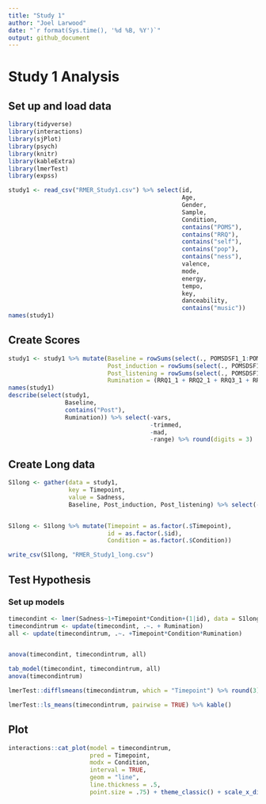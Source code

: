 ```yaml
---
title: "Study 1"
author: "Joel Larwood"
date: "`r format(Sys.time(), '%d %B, %Y')`"
output: github_document
---
```

# Study 1 Analysis 

## Set up and load data 
```r
library(tidyverse)
library(interactions)
library(sjPlot)
library(psych)
library(knitr)
library(kableExtra)
library(lmerTest)
library(expss)
```

```r
study1 <- read_csv("RMER_Study1.csv") %>% select(id,
                                                 Age,
                                                 Gender,
                                                 Sample,
                                                 Condition,
                                                 contains("POMS"),
                                                 contains("RRQ"),
                                                 contains("self"),
                                                 contains("pop"),
                                                 contains("ness"),
                                                 valence,
                                                 mode,
                                                 energy,
                                                 tempo,
                                                 key,
                                                 danceability,
                                                 contains("music"))
names(study1)

```


## Create Scores 
```r
study1 <- study1 %>% mutate(Baseline = rowSums(select(., POMSDSF1_1:POMSDSF8_1)),
                            Post_induction = rowSums(select(., POMSDSF1_2:POMSDSF8_2)),
                            Post_listening = rowSums(select(., POMSDSF1_3:POMSDSF8_3)),
                            Rumination = (RRQ1_1 + RRQ2_1 + RRQ3_1 + RRQ4_1 + RRQ5_1 + (6 - RRQ6_1) + RRQ7_1 + RRQ8_1 + (6 - RRQ9_1) + (6 - RRQ10_1) +RRQ11_1 + RRQ12_1)/12)
names(study1)
describe(select(study1, 
                Baseline,
                contains("Post"),
                Rumination)) %>% select(-vars,
                                        -trimmed,
                                        -mad,
                                        -range) %>% round(digits = 3)
```
## Create Long data 
```r
S1long <- gather(data = study1,
                 key = Timepoint,
                 value = Sadness,
                 Baseline, Post_induction, Post_listening) %>% select(-contains("POMS"), -contains("RRQ"))


S1long <- S1long %>% mutate(Timepoint = as.factor(.$Timepoint),
                            id = as.factor(.$id),
                            Condition = as.factor(.$Condition))

write_csv(S1long, "RMER_Study1_long.csv")
```



## Test Hypothesis 
### Set up models
```r
timecondint <- lmer(Sadness~1+Timepoint*Condition+(1|id), data = S1long)
timecondintrum <- update(timecondint, .~. + Rumination)
all <- update(timecondintrum, .~. +Timepoint*Condition*Rumination)


anova(timecondint, timecondintrum, all)

tab_model(timecondint, timecondintrum, all)
anova(timecondintrum)
```

```r
lmerTest::difflsmeans(timecondintrum, which = "Timepoint") %>% round(3)
```

```r
lmerTest::ls_means(timecondintrum, pairwise = TRUE) %>% kable()
```

## Plot
```r
interactions::cat_plot(model = timecondintrum,
                       pred = Timepoint,
                       modx = Condition,
                       interval = TRUE,
                       geom = "line",
                       line.thickness = .5,
                       point.size = .75) + theme_classic() + scale_x_discrete(labels = c("Baseline", "Post Induction", "Post Listening"))
```


